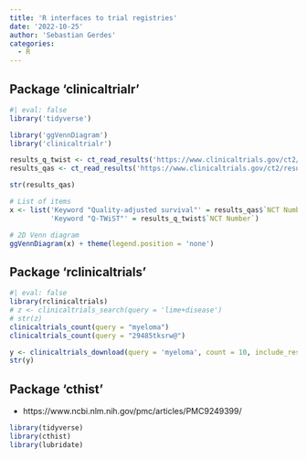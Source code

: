```yaml
---
title: 'R interfaces to trial registries'
date: '2022-10-25'
author: 'Sebastian Gerdes'
categories:
  - R
---
```


## Package 'clinicaltrialr'

```r
#| eval: false
library('tidyverse')

library('ggVennDiagram')
library('clinicaltrialr') 

results_q_twist <- ct_read_results('https://www.clinicaltrials.gov/ct2/results?cond=&term=Q-TWiST&type=&rslt=&age_v=&gndr=&intr=&titles=&outc=&spons=&lead=&id=&cntry=&state=&city=&dist=&locn=&rsub=&strd_s=&strd_e=&prcd_s=&prcd_e=&sfpd_s=&sfpd_e=&rfpd_s=&rfpd_e=&lupd_s=&lupd_e=&sort=')
results_qas <- ct_read_results('https://www.clinicaltrials.gov/ct2/results?cond=&term=%22quality+adjusted+survival%22&type=&rslt=&age_v=&gndr=&intr=&titles=&outc=&spons=&lead=&id=&cntry=&state=&city=&dist=&locn=&rsub=&strd_s=&strd_e=&prcd_s=&prcd_e=&sfpd_s=&sfpd_e=&rfpd_s=&rfpd_e=&lupd_s=&lupd_e=&sort=')

str(results_qas)

# List of items
x <- list('Keyword "Quality-adjusted survival"' = results_qas$`NCT Number`, 
          'Keyword "Q-TWiST"' = results_q_twist$`NCT Number`)

# 2D Venn diagram
ggVennDiagram(x) + theme(legend.position = 'none')
```

## Package 'rclinicaltrials'

```r
#| eval: false
library(rclinicaltrials)
# z <- clinicaltrials_search(query = 'lime+disease') 
# str(z)
clinicaltrials_count(query = "myeloma") 
clinicaltrials_count(query = "29485tksrw@")

y <- clinicaltrials_download(query = 'myeloma', count = 10, include_results = TRUE)
str(y)

```

## Package 'cthist'

-   https://www.ncbi.nlm.nih.gov/pmc/articles/PMC9249399/

```r
library(tidyverse)
library(cthist)
library(lubridate)
```
